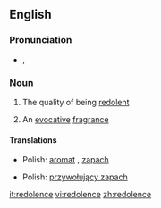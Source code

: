 ==English==

===Pronunciation===
* {{IPA|/ˈred.əl.ənts/}}, {{SAMPA|/"rEd.@l.@nts/}}

===Noun===
{{en-noun|s|-}}

# {{uncountable}} The quality of being [[redolent]]
# {{countable}} An [[evocative]] [[fragrance]]

====Translations====
{{trans-top|the quality of being redolent}}
* Polish: [[aromat]] {{m}}, [[zapach]] {{m}}
{{trans-mid}}
{{trans-bottom}}

{{trans-top|an evocative fragrance}}
* Polish: [[przywołujący zapach]] {{m}}
{{trans-mid}}
{{trans-bottom}}

[[it:redolence]]
[[vi:redolence]]
[[zh:redolence]]